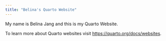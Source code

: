 ```yaml
---
title: "Belina's Quarto Website"
---
```


My name is Belina Jang and this is my Quarto Website.

To learn more about Quarto websites visit <https://quarto.org/docs/websites>.

